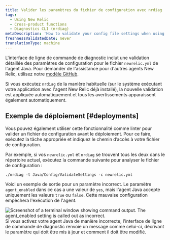 ```yaml
---
title: Valider les paramètres du fichier de configuration avec nrdiag
tags:
  - Using New Relic
  - Cross-product functions
  - Diagnostics CLI (nrdiag)
metaDescription: 'How to validate your config file settings when using New Relic Diagnostics (nrdiag); for example, with deployments.'
freshnessValidatedDate: never
translationType: machine
---
```


L&apos;interface de ligne de commande de diagnostic inclut une validation détaillée des paramètres de configuration pour le fichier `newrelic.yml` de l&apos;agent Java. Pour demander de l&apos;assistance pour d&apos;autres agents New Relic, utilisez notre [modèle GitHub](https://github.com/newrelic/newrelic-diagnostics-cli/issues/new?assignees=&labels=enhancement%2C+needs-triage&template=enhancement.md&title=).

Si vous exécutez `nrdiag` de la manière habituelle (sur le système exécutant votre application avec l&apos;agent New Relic déjà installé), la nouvelle validation est appliquée automatiquement et tous les avertissements apparaissent également automatiquement.

## Exemple de déploiement [#deployments]

Vous pouvez également utiliser cette fonctionnalité comme linter pour valider un fichier de configuration avant le déploiement. Pour ce faire, exécutez la tâche appropriée et indiquez le chemin d’accès à votre fichier de configuration.

Par exemple, si vos `newrelic.yml` et `nrdiag` se trouvent tous les deux dans le répertoire actuel, exécutez la commande suivante pour analyser le fichier de configuration :

```shell
./nrdiag -t Java/Config/ValidateSettings -c newrelic.yml
```

Voici un exemple de sortie pour un paramètre incorrect. Le paramètre `agent_enabled` dans ce cas a une valeur de `yes`, mais l&apos;agent Java accepte uniquement les valeurs `true` ou `false`. Cette mauvaise configuration empêchera l&apos;exécution de l&apos;agent.

<img title="agent_enabled.png" alt="Screenshot of a terminal window showing command output. The agent_enabled setting is called out as incorrect." src="/images/agent_enabled.webp" />

<figcaption>
  Si vous activez votre agent Java de manière incorrecte, l&apos;interface de ligne de commande de diagnostic renvoie un message comme celui-ci, décrivant le paramètre qui doit être mis à jour et comment il doit être modifié.
</figcaption>
